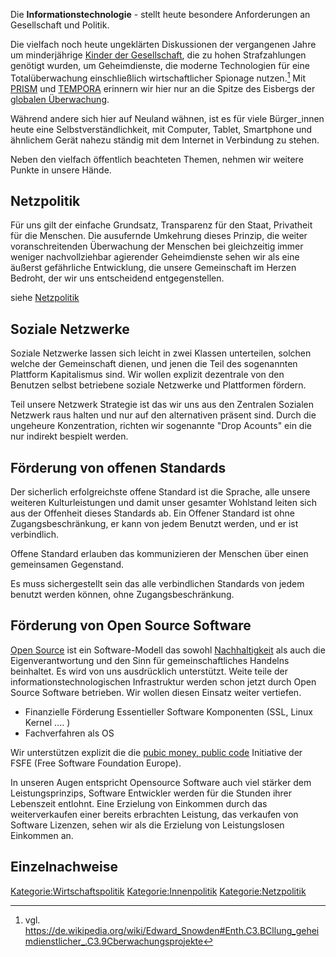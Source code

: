 Die '''Informationstechnologie''' - stellt heute besondere Anforderungen an Gesellschaft und Politik. 

Die vielfach noch heute ungeklärten Diskussionen der vergangenen Jahre um minderjährige [[Kinder der Gesellschaft]], die zu hohen Strafzahlungen genötigt wurden, um Geheimdienste, die moderne Technologien für eine Totalüberwachung einschließlich wirtschaftlicher Spionage nutzen.<ref>vgl. https://de.wikipedia.org/wiki/Edward_Snowden#Enth.C3.BCllung_geheimdienstlicher_.C3.9Cberwachungsprojekte</ref> Mit [https://de.wikipedia.org/wiki/PRISM PRISM] und [https://de.wikipedia.org/wiki/Tempora TEMPORA] erinnern wir hier nur an die Spitze des Eisbergs der [https://de.wikipedia.org/wiki/Globale_%C3%9Cberwachungs-_und_Spionageaff%C3%A4re globalen Überwachung].

Während andere sich hier auf Neuland wähnen, ist es für viele Bürger_innen heute eine Selbstverständlichkeit, mit Computer, Tablet, Smartphone und ähnlichem Gerät nahezu ständig mit dem Internet in Verbindung zu stehen.

Neben den vielfach öffentlich beachteten Themen, nehmen wir weitere Punkte in unsere Hände.

== Netzpolitik ==

Für uns gilt der einfache Grundsatz, Transparenz für den Staat, Privatheit für die Menschen. Die ausufernde Umkehrung dieses Prinzip, die weiter voranschreitenden Überwachung der Menschen bei gleichzeitig immer weniger nachvollziehbar agierender Geheimdienste sehen wir als eine äußerst gefährliche Entwicklung, die unsere Gemeinschaft im Herzen Bedroht, der wir uns entscheidend entgegenstellen.

siehe [[Netzpolitik]]

== Soziale Netzwerke ==

Soziale Netzwerke lassen sich leicht in zwei Klassen unterteilen, solchen welche der Gemeinschaft dienen, und jenen die Teil des sogenannten Plattform Kapitalismus sind. Wir wollen explizit dezentrale von den Benutzen selbst betriebene soziale Netzwerke und Plattformen fördern.

Teil unsere Netzwerk Strategie ist das wir uns aus den Zentralen Sozialen Netzwerk raus halten und nur auf den alternativen präsent sind. Durch die ungeheure Konzentration, richten wir sogenannte "Drop Acounts" ein die nur indirekt bespielt werden.

== Förderung von offenen Standards ==

Der sicherlich erfolgreichste offene Standard ist die Sprache, alle unsere weiteren Kulturleistungen und damit unser gesamter Wohlstand leiten sich aus der Offenheit dieses Standards ab. Ein Offener Standard ist  ohne Zugangsbeschränkung, er kann von jedem Benutzt werden, und er ist verbindlich.

Offene Standard erlauben das kommunizieren der Menschen über einen gemeinsamen Gegenstand.

Es muss sichergestellt sein das alle verbindlichen Standards von jedem benutzt werden können, ohne Zugangsbeschränkung.

== Förderung von Open Source Software ==

[https://de.wikipedia.org/wiki/Open_Source Open Source] ist ein Software-Modell das sowohl [[Nachhaltigkeit]] als auch die Eigenverantwortung und den Sinn für gemeinschaftliches Handelns beinhaltet. Es wird von uns ausdrücklich unterstützt. Weite teile der informationstechnologischen Infrastruktur werden schon jetzt durch Open Source Software betrieben. Wir wollen diesen Einsatz weiter vertiefen.

* Finanzielle Förderung Essentieller Software Komponenten (SSL, Linux Kernel .... )
* Fachverfahren als OS

Wir unterstützen explizit die die [https://publiccode.eu/de/ pubic money, public code] Initiative der FSFE (Free Software Foundation Europe).

In unseren Augen entspricht Opensource Software auch viel stärker dem Leistungsprinzips, Software Entwickler werden für die Stunden ihrer Lebenszeit entlohnt. Eine Erzielung von Einkommen durch das weiterverkaufen einer bereits erbrachten Leistung, das verkaufen von Software Lizenzen, sehen wir als die Erzielung von Leistungslosen Einkommen an.

== Einzelnachweise ==
<references />

[[Kategorie:Wirtschaftspolitik]]
[[Kategorie:Innenpolitik]]
[[Kategorie:Netzpolitik]]